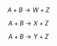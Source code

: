 
$$
A + B \rightarrow W + Z \tag{1}
$$

$$
A + B \rightarrow X + Z \tag{2}
$$

$$
A + B \rightarrow Y + Z \tag{3}
$$
